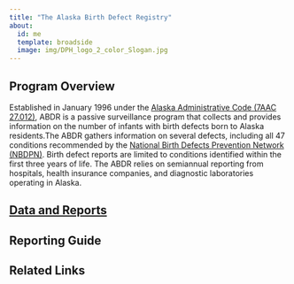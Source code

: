 ```yaml
---
title: "The Alaska Birth Defect Registry"
about:
  id: me
  template: broadside
  image: img/DPH_logo_2_color_Slogan.jpg
---
```


:::{#me}

## Program Overview
Established in January 1996 under the [Alaska Administrative Code (7AAC 27.012)](https://www.akleg.gov/basis/aac.asp#7.27.012), ABDR is a passive surveillance program that collects and provides information on the number of infants with birth defects born to Alaska residents.The ABDR gathers information on several defects, including all 47 conditions recommended by the [National Birth Defects Prevention Network (NBDPN)](https://www.nbdpn.org/). Birth defect reports are limited to conditions identified within the first three years of life. The ABDR relies on semiannual reporting from hospitals, health insurance companies, and diagnostic laboratories operating in Alaska.

## [Data and Reports](reports.qmd)

## Reporting Guide

## Related Links

:::

